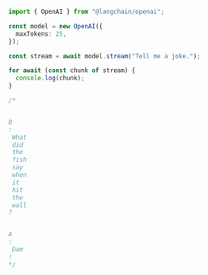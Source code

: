 ```typescript
import { OpenAI } from "@langchain/openai";

const model = new OpenAI({
  maxTokens: 25,
});

const stream = await model.stream("Tell me a joke.");

for await (const chunk of stream) {
  console.log(chunk);
}

/*


Q
:
 What
 did
 the
 fish
 say
 when
 it
 hit
 the
 wall
?


A
:
 Dam
!
*/
```